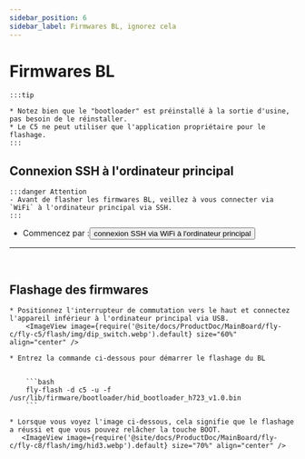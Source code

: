 ```yaml
---
sidebar_position: 6
sidebar_label: Firmwares BL, ignorez cela
---
```







# Firmwares BL

    :::tip

    * Notez bien que le "bootloader" est préinstallé à la sortie d'usine, pas besoin de le réinstaller.
    * Le C5 ne peut utiliser que l'application propriétaire pour le flashage.
    :::

## Connexion SSH à l'ordinateur principal

    :::danger Attention
    - Avant de flasher les firmwares BL, veillez à vous connecter via `WiFi` à l'ordinateur principal via SSH.
    :::

 * Commencez par :<Button variant="contained" disableElevation component="a" rel="noopener" href="/docs/ProductDoc/MainBoard/fly-c/fly-c5/ssh#connexion-ssh-via-wifi-a-lordinateur-principal">connexion SSH via WiFi à l'ordinateur principal</Button>  
 ---
 <br/>

## Flashage des firmwares


    * Positionnez l'interrupteur de commutation vers le haut et connectez l'appareil inférieur à l'ordinateur principal via USB.
        <ImageView image={require('@site/docs/ProductDoc/MainBoard/fly-c/fly-c5/flash/img/dip_switch.webp').default} size="60%" align="center" />

    * Entrez la commande ci-dessous pour démarrer le flashage du BL


        ```bash
        fly-flash -d c5 -u -f /usr/lib/firmware/bootloader/hid_bootloader_h723_v1.0.bin
        ```

    * Lorsque vous voyez l'image ci-dessous, cela signifie que le flashage a réussi et que vous pouvez relâcher la touche BOOT.
       <ImageView image={require('@site/docs/ProductDoc/MainBoard/fly-c/fly-c8/flash/img/hid3.webp').default} size="70%" align="center" />
